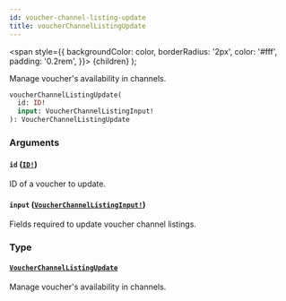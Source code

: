 ```yaml
---
id: voucher-channel-listing-update
title: voucherChannelListingUpdate
---
```


<span
style={{
      backgroundColor: color,
      borderRadius: '2px',
      color: '#fff',
      padding: '0.2rem',
    }}>
{children}
</span>
);

Manage voucher's availability in channels.

```graphql
voucherChannelListingUpdate(
  id: ID!
  input: VoucherChannelListingInput!
): VoucherChannelListingUpdate

```

### Arguments

#### `id` ([`ID!`](/api-reference/scalars/id.mdx))

ID of a voucher to update.

#### `input` ([`VoucherChannelListingInput!`](/api-reference/inputs/voucher-channel-listing-input.mdx))

Fields required to update voucher channel listings.

### Type

#### [`VoucherChannelListingUpdate`](/api-reference/objects/voucher-channel-listing-update.mdx)

Manage voucher's availability in channels.
